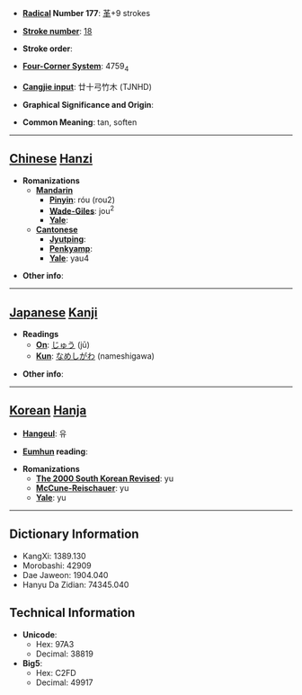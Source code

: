 * '''[[Wiktionary:Chinese radical index| Radical]] Number 177''': [[Wiktionary:Chinese radical index 革|革]]+9 strokes

* '''[[Wiktionary:Chinese total strokes index|Stroke number]]''': [[Wiktionary:Chinese total strokes index 18|18]]

* '''Stroke order''': 

* '''[[Wiktionary:Chinese four corner index|Four-Corner System]]''': 4759<sub>4</sub>

* '''[[Wiktionary:Chinese Cangjie index|Cangjie input]]''': 廿十弓竹木 (TJNHD)

* '''Graphical Significance and Origin''': 

* '''Common Meaning''': tan, soften

----

== [[Chinese]] [[Hanzi]] ==

* '''Romanizations'''
** '''[[Mandarin]]'''
*** '''[[Pinyin]]''': róu (rou2)
*** '''[[Wade-Giles]]''': jou<sup>2</sup>
*** '''[[Yale]]''': 
** '''[[Cantonese]]'''
*** '''[[Jyutping]]''':
*** '''[[Penkyamp]]''': 
*** '''[[Yale]]''': yau4

* '''Other info''': 

----

== [[Japanese]] [[Kanji]] ==

* '''Readings'''
** '''[[On]]''': [[じゅう]] (jū)
** '''[[Kun]]''': [[なめしがわ]] (nameshigawa)

* '''Other info''':  

----

== [[Korean]] [[Hanja]] ==

* '''[[Hangeul]]''': 유

* '''[[Eumhun]] reading''': 

* '''Romanizations'''
** '''[[The 2000 South Korean Revised Romanization|The 2000 South Korean Revised]]''': yu
** '''[[McCune-Reischauer]]''': yu
** '''[[Yale]]''': yu

----

== Dictionary Information ==

* KangXi: 1389.130
* Morobashi: 42909
* Dae Jaweon: 1904.040
* Hanyu Da Zidian: 74345.040

== Technical Information ==

* '''Unicode''':
** Hex: 97A3
** Decimal: 38819
* '''Big5''':
** Hex: C2FD
** Decimal: 49917